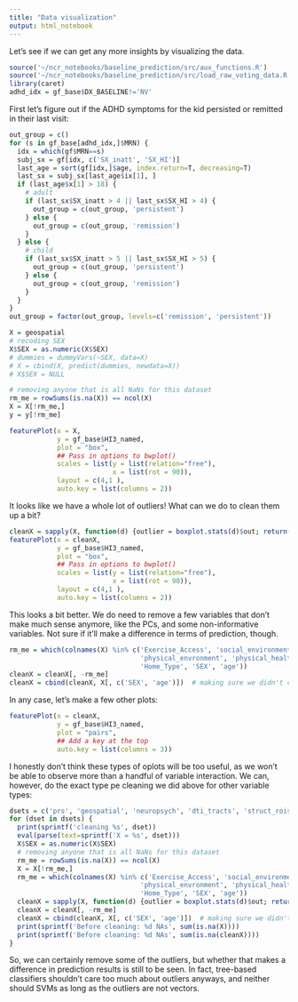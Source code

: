 ```yaml
---
title: "Data visualization"
output: html_notebook
---
```


Let's see if we can get any more insights by visualizing the data.

```r
source('~/ncr_notebooks/baseline_prediction/src/aux_functions.R')
source('~/ncr_notebooks/baseline_prediction/src/load_raw_voting_data.R')
library(caret)
adhd_idx = gf_base$DX_BASELINE!='NV'
```

First let's figure out if the ADHD symptoms for the kid persisted or remitted in their last visit:

```r
out_group = c()
for (s in gf_base[adhd_idx,]$MRN) {
  idx = which(gf$MRN==s)
  subj_sx = gf[idx, c('SX_inatt', 'SX_HI')]
  last_age = sort(gf[idx,]$age, index.return=T, decreasing=T)
  last_sx = subj_sx[last_age$ix[1], ]
  if (last_age$x[1] > 18) {
    # adult
    if (last_sx$SX_inatt > 4 || last_sx$SX_HI > 4) {
      out_group = c(out_group, 'persistent')
    } else {
      out_group = c(out_group, 'remission')
    }
  } else {
    # child
    if (last_sx$SX_inatt > 5 || last_sx$SX_HI > 5) {
      out_group = c(out_group, 'persistent')
    } else {
      out_group = c(out_group, 'remission')
    }
  }
}
out_group = factor(out_group, levels=c('remission', 'persistent'))
```

```r
X = geospatial
# recoding SEX
X$SEX = as.numeric(X$SEX)
# dummies = dummyVars(~SEX, data=X)
# X = cbind(X, predict(dummies, newdata=X))
# X$SEX = NULL

# removing anyone that is all NaNs for this dataset
rm_me = rowSums(is.na(X)) == ncol(X)
X = X[!rm_me,]
y = y[!rm_me]

featurePlot(x = X, 
            y = gf_base$HI3_named, 
            plot = "box", 
            ## Pass in options to bwplot() 
            scales = list(y = list(relation="free"),
                          x = list(rot = 90)), 
            layout = c(4,1 ),
            auto.key = list(columns = 2))
```

It looks like we have a whole lot of outliers! What can we do to clean them up a bit?

```r
cleanX = sapply(X, function(d) {outlier = boxplot.stats(d)$out; return(ifelse(d %in% outlier, NA, d))})
featurePlot(x = cleanX, 
            y = gf_base$HI3_named, 
            plot = "box", 
            ## Pass in options to bwplot() 
            scales = list(y = list(relation="free"),
                          x = list(rot = 90)), 
            layout = c(4,1 ),
            auto.key = list(columns = 2))
```

This looks a bit better. We do need to remove a few variables that don't make much sense anymore, like the PCs, and some non-informative variables. Not sure if it'll make a difference in terms of prediction, though. 

```r
rm_me = which(colnames(X) %in% c('Exercise_Access', 'social_environment',
                                 'physical_envronment', 'physical_health_environment',
                                 'Home_Type', 'SEX', 'age'))
cleanX = cleanX[, -rm_me]
cleanX = cbind(cleanX, X[, c('SEX', 'age')])  # making sure we didn't clean those 2
```
In any case, let's make a few other plots:

```r
featurePlot(x = cleanX,
            y = gf_base$HI3_named, 
            plot = "pairs",
            ## Add a key at the top
            auto.key = list(columns = 3))
```
I honestly don't think these types of oplots will be too useful, as we won't be able to observe more than a handful of variable interaction. We can, however, do the exact type pe cleaning we did above for other variable types:

```r
dsets = c('prs', 'geospatial', 'neuropsych', 'dti_tracts', 'struct_rois')
for (dset in dsets) {
  print(sprintf('cleaning %s', dset))
  eval(parse(text=sprintf('X = %s', dset)))
  X$SEX = as.numeric(X$SEX)
  # removing anyone that is all NaNs for this dataset
  rm_me = rowSums(is.na(X)) == ncol(X)
  X = X[!rm_me,]
  rm_me = which(colnames(X) %in% c('Exercise_Access', 'social_environment',
                                 'physical_envronment', 'physical_health_environment',
                                 'Home_Type', 'SEX', 'age'))
  cleanX = sapply(X, function(d) {outlier = boxplot.stats(d)$out; return(ifelse(d %in% outlier, NA, d))})
  cleanX = cleanX[, -rm_me]
  cleanX = cbind(cleanX, X[, c('SEX', 'age')])  # making sure we didn't clean those 2
  print(sprintf('Before cleaning: %d NAs', sum(is.na(X))))
  print(sprintf('Before cleaning: %d NAs', sum(is.na(cleanX))))
}
```
So, we can certainly remove some of the outliers, but whether that makes a difference in prediction results is still to be seen. In fact, tree-based classifiers shouldn't care too much about outliers anyways, and neither should SVMs as long as the outliers are not vectors.